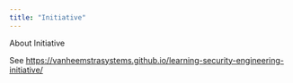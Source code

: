 ```yaml
---
title: "Initiative"
---
```


About Initiative

See <https://vanheemstrasystems.github.io/learning-security-engineering-initiative/>
